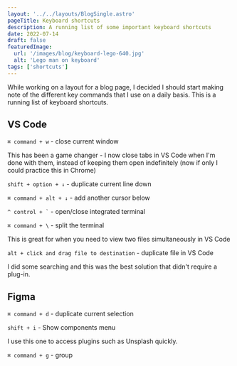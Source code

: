 ```yaml
---
layout: '../../layouts/BlogSingle.astro'
pageTitle: Keyboard shortcuts
description: A running list of some important keyboard shortcuts
date: 2022-07-14
draft: false
featuredImage:
  url: '/images/blog/keyboard-lego-640.jpg'
  alt: 'Lego man on keyboard'
tags: ['shortcuts']
---
```


While working on a layout for a blog page, I decided I should start making note of the different key commands that I use on a daily basis. This is a running list of keyboard shortcuts.

## VS Code

`⌘ command + w` - close current window

This has been a game changer - I now close tabs in VS Code when I'm done with them, instead of keeping them open indefinitely (now if only I could practice this in Chrome)

`shift + option + ↓` - duplicate current line down

`⌘ command + alt + ↓` - add another cursor below

`` ^ control + ` `` - open/close integrated terminal

`⌘ command + \` - split the terminal

This is great for when you need to view two files simultaneously in VS Code

`alt + click and drag file to destination` - duplicate file in VS Code

I did some searching and this was the best solution that didn't require a plug-in.

## Figma

`⌘ command + d` - duplicate current selection

`shift + i` - Show components menu

I use this one to access plugins such as Unsplash quickly.

`⌘ command + g` - group
